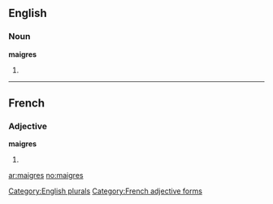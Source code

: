 ==English==

===Noun===
'''maigres'''

# {{plural of|[[maigre]]}}

[[Category:English plurals]]

----

==French==

===Adjective===
'''maigres''' {{m|f|p}}

# {{form of|plural|[[maigre#French|maigre]]|lang=fr}}

[[Category:French adjective forms]]

[[ar:maigres]]
[[no:maigres]]